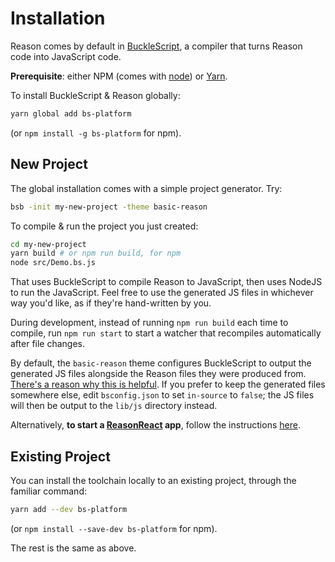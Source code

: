 # Installation

Reason comes by default in [BuckleScript](/docs/reason-compiler/latest/introduction), a compiler that turns Reason code into JavaScript code.

**Prerequisite**: either NPM (comes with [node](https://nodejs.org/en/)) or [Yarn](https://yarnpkg.com/en/).

To install BuckleScript & Reason globally:

```sh
yarn global add bs-platform
```

(or `npm install -g bs-platform` for npm).

## New Project

The global installation comes with a simple project generator. Try:

```sh
bsb -init my-new-project -theme basic-reason
```

To compile & run the project you just created:

```sh
cd my-new-project
yarn build # or npm run build, for npm
node src/Demo.bs.js
```

That uses BuckleScript to compile Reason to JavaScript, then uses NodeJS to run the JavaScript. Feel free to use the generated JS files in whichever way you'd like, as if they're hand-written by you.

During development, instead of running `npm run build` each time to compile, run `npm run start` to start a watcher that recompiles automatically after file changes.

By default, the `basic-reason` theme configures BuckleScript to output the generated JS files alongside the Reason files they were produced from. [There's a reason why this is helpful](/docs/reason-compiler/latest/build-overview#Tips%20&%20Tricks ). If you prefer to keep the generated files somewhere else, edit `bsconfig.json` to set `in-source` to `false`; the JS files will then be output to the `lib/js` directory instead.

Alternatively, **to start a [ReasonReact](https://reasonml.github.io/reason-react/docs/en/installation.html) app**, follow the instructions [here](https://reasonml.github.io/reason-react/docs/en/installation).

## Existing Project

You can install the toolchain locally to an existing project, through the familiar command:

```sh
yarn add --dev bs-platform
```

(or `npm install --save-dev bs-platform` for npm).

The rest is the same as above.
